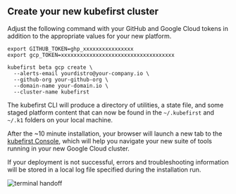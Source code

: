 
## Create your new kubefirst cluster

Adjust the following command with your GitHub and Google Cloud tokens in addition to the appropriate values for your new platform.

```shell
export GITHUB_TOKEN=ghp_xxxxxxxxxxxxxxxx
export gcp_TOKEN=xxxxxxxxxxxxxxxxxxxxxxxxxxxxxxxxxxxx

kubefirst beta gcp create \
  --alerts-email yourdistro@your-company.io \
  --github-org your-github-org \
  --domain-name your-domain.io \
  --cluster-name kubefirst
```

<CloudflareDNS />

The kubefirst CLI will produce a directory of utilities, a state file, and some staged platform content that can now be found in the `~/.kubefirst` and `~/.k1` folders on your local machine.

After the ~10 minute installation, your browser will launch a new tab to the [kubefirst Console](https://github.com/kubefirst/console), which will help you navigate your new suite of tools running in your new Google Cloud cluster.

If your deployment is not successful, errors and troubleshooting information will be stored in a local log file specified during the installation run.

![terminal handoff](../../../img/gcp/gitlab/handoff-screen.png)
